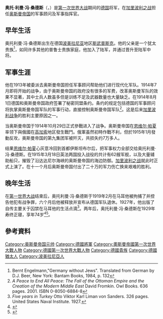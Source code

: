 {{Infobox military person
|name=奥托·冯·桑德斯
|birth_date=1855年2月17日
|death_date= 1929年8月22日（74歲）
|image=[[Image:Otto_Liman_Von_Sanders.jpg|250px]]
|caption=
|nickname=
|birth_place= {{flag|普魯士王國}}[[波美拉尼亞省_(普魯士)|波美拉尼亞省]][[斯武普斯克|施托爾普]]
|death_place= {{flag|威瑪共和國}}[[巴伐利亞州|巴伐利亞州]][[慕尼黑|慕尼黑]]
|allegiance= {{flagicon|German Empire|size=25px}} [[德意志帝國|德意志帝國]] <br />{{flagicon image|Ottoman flag alternative 2.svg}} [[奧斯曼帝國|奧斯曼帝國]] 
|branch= [[陸軍|陸軍]]
|serviceyears= 
|rank= [[將軍|將軍]]
|unit=
|commands= 
|battles= [[第一次世界大战|第一次世界大战]]
|awards=
|relations=
|laterwork=
}}

'''奥托·利曼·冯·桑德斯'''（{{lang-de|Otto Liman von Sanders}}，{{bd|1855年|2月17日|1929年|8月22日|catIdx=Sanders}}）是[[第一次世界大战|第一次世界大战]]期间的[[德国|德国]]将军，在[[加里波利之战|加里波利之战]]担任[[奥斯曼帝国|奥斯曼帝国]]的军事顾问及军事指挥官。

==早年生活==

奥托利曼·冯·桑德斯出生在德国[[波美拉尼亚|波美拉尼亚]]地区[[斯武普斯克|斯武普斯克]]。他的父亲是一个犹太贵族<ref>Bernt Engelmann,"Germany without Jews". Translated from German by D.J. Beer, New York: Bantam Books, 1984, p. 132</ref>，如同许多其他的普鲁士贵族家庭，他加入了陆军，并通过晋升至陆军中将。

==军事生涯==

他在1913年被委派去奥斯曼帝国担任军事顾问帮助他们进行现代化军队。1914年7月即将开始的战争，由于奥斯曼帝国的政府没有很多的军费，改革奥斯曼军队的效果不显著，其中士兵人数虽多但是训练不足及武器数量也大量缺乏。在1914年8月1日德国和奥斯曼帝国政府签署了秘密同盟条约。条约的规定包括德国的军事顾问将执掌奥斯曼帝国军队的军事行动，直接控制奥斯曼帝国军队<ref name=fromkin>''A Peace to End All Peace: The Fall of the Ottoman Empire and the Creation of the Modern Middle East'' David Fromkin. Owl Books. 636 pages. 2001. ISBN 0-8050-6884-8</ref>。这是后来[[加里波利战争|加里波利战争]]的胜利主要原因之一。

当奥斯曼帝国于1914年10月29日正式參戰进入了战争。奥斯曼帝国在[[恩维尔·帕夏|恩维尔·帕夏]]率领下與俄國在[[高加索|高加索]]地区發生戰鬥。俄軍虽然初時作戰不利，但於1915年1月發動反攻，奥斯曼帝国的第九集团军被歼灭，共损失约7万多人。

结果[[恩维尔·帕夏|恩维尔·帕夏]]心灰意冷回到首都伊斯坦布尔后，把军事权力全部交给奥托利曼·冯·桑德斯。在1915年3月18日英法两国投入战役的共计有62艘军舰，以及大量辅助船只，摧毁了沿达达尼尔海峡的奥斯曼帝国的海边防御。[[加里波利之战|加里波利之战]]就此时正式上演了。在十一个月后奥斯曼帝国付出了二十万的军力伤亡换来艰难的胜利。

==晚年生活==

在[[第一世界大战|第一世界大战]]结束后，奥托利曼·冯·桑德斯于1919年2月在马耳他被拘捕了并控告他犯有战争罪，六个月后他被释放并宣布从德国军队退休。1927年，他出版了自传主要关于囚禁在马耳他的生活点滴<ref name=otto>''Five years in Turkey'' Otto Viktor Karl Liman von Sanders.  326 pages. United States Naval Institute. 1927.</ref>。两年后，奥托利曼·冯·桑德斯在1929年寿终正寝，享年74岁<ref>{{cite news |author= |coauthors= |title=Von Sanders Of Gallipoli Fame, Dead. Field Marshal Against British Reorganized Turkish Army Year Before War Started |url=http://pqasb.pqarchiver.com/courant/access/811292182.html?dids=811292182:811292182&FMT=ABS&FMTS=ABS:AI&type=historic&date=Aug+25,+1929&author=&pub=Hartford+Courant&desc=Von+Sanders+Of+Gallipoli+Fame,+Dead&pqatl=google |quote=Field Marshal Liman von Sanders, who directed operations against the British in Gallipoli during the World War, died Thursday at Munich. He was 74. |work=[[Associated_Press|Associated Press]] in the [[Hartford_Courant|Hartford Courant]] |date=August 25, 1929 |accessdate=2010-07-04 }}</ref><ref>{{cite news |author= |coauthors= |title=Von Sanders Dies. Famous Marshal. German Commander Defended Gallipoli For Turks Against The British. Vanquished In Palestine. Began Reorganization Of Sultan's Armies In 1913. Honored By Former Kaiser. |url=http://select.nytimes.com/gst/abstract.html?res=F60F16F7395E1B728DDDAC0A94D0405B898EF1D3 |quote=work=[[Associated_Press|Associated Press]] in the [[New_York_Times|New York Times]] |date=August 25, 1929 |accessdate=2010-07-04 |work=The New York Times |archive-date=2012-11-03 |archive-url=https://web.archive.org/web/20121103122403/http://select.nytimes.com/gst/abstract.html?res=F60F16F7395E1B728DDDAC0A94D0405B898EF1D3 |dead-url=no }}</ref>。

==參考資料==
{{Commonscat|Otto Liman Von Sanders}}
{{Reflist}}

{{土耳其元帥}}
{{Authority control}}
{{DEFAULTSORT:Sanders, Otto Liman von}}
[[Category:奥斯曼帝国元帅|Category:奥斯曼帝国元帅]]
[[Category:德國將軍|Category:德國將軍]]
[[Category:奧斯曼帝國第一次世界大戰人物|Category:奧斯曼帝國第一次世界大戰人物]]
[[Category:德國第一次世界大戰人物|Category:德國第一次世界大戰人物]]
[[Category:德國貴族|Category:德國貴族]]
[[Category:德國猶太人|Category:德國猶太人]]
[[Category:波美拉尼亞人|Category:波美拉尼亞人]]